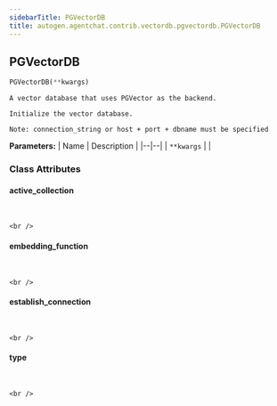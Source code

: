 ```yaml
---
sidebarTitle: PGVectorDB
title: autogen.agentchat.contrib.vectordb.pgvectordb.PGVectorDB
---
```

<h2 id="autogen.agentchat.contrib.vectordb.pgvectordb.PGVectorDB" class="doc doc-heading">
    <code class="doc-symbol doc-symbol-heading doc-symbol-class"></code>
    <span class="doc doc-object-name doc-class-name">PGVectorDB</span>
</h2>

```python
PGVectorDB(**kwargs)
```

    A vector database that uses PGVector as the backend.
    
    Initialize the vector database.
    
    Note: connection_string or host + port + dbname must be specified

<b>Parameters:</b>
| Name | Description |
|--|--|
| `**kwargs` |  |

### Class Attributes

<code class="doc-symbol doc-symbol-heading doc-symbol-attribute"></code>
#### active_collection
<br />

    <br />

<code class="doc-symbol doc-symbol-heading doc-symbol-attribute"></code>
#### embedding_function
<br />

    <br />

<code class="doc-symbol doc-symbol-heading doc-symbol-attribute"></code>
#### establish_connection
<br />

    <br />

<code class="doc-symbol doc-symbol-heading doc-symbol-attribute"></code>
#### type
<br />

    <br />